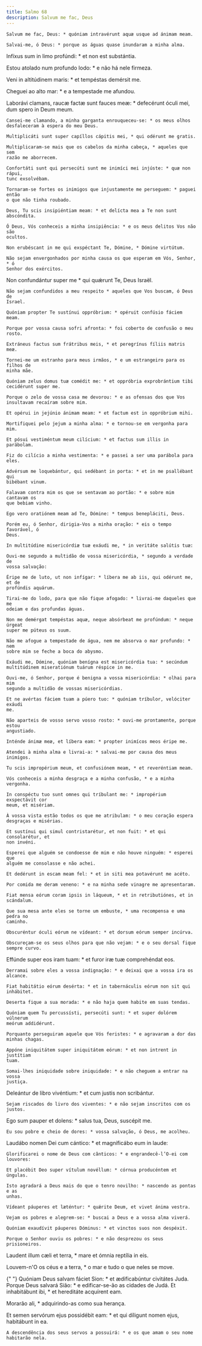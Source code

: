 ```yaml
---
title: Salmo 68
description: Salvum me fac, Deus
---
```


<div class="side-by-side not-content">

    Salvum me fac, Deus: * quóniam intravérunt aquæ usque ad ánimam meam.

    Salvai-me, ó Deus: * porque as águas quase inundaram a minha alma.

Infíxus sum in limo profúndi: \* et non est substántia.</span>

Estou atolado num profundo lodo: \* e não há nele firmeza.

Veni in altitúdinem maris: \* et tempéstas demérsit me.

Cheguei ao alto mar: \* e a tempestade me afundou.

  <span>
    Laborávi clamans, raucæ factæ sunt fauces meæ: * defecérunt óculi mei, dum
    spero in Deum meum.
 
    Cansei-me clamando, a minha garganta enrouqueceu-se: * os meus olhos
    desfaleceram à espera do meu Deus.
 
    Multiplicáti sunt super capíllos cápitis mei, * qui odérunt me gratis.
 
    Multiplicaram-se mais que os cabelos da minha cabeça, * aqueles que sem
    razão me aborrecem.
 
    Confortáti sunt qui persecúti sunt me inimíci mei injúste: * quæ non rápui,
    tunc exsolvébam.
 
    Tornaram-se fortes os inimigos que injustamente me perseguem: * paguei então
    o que não tinha roubado.
 
    Deus, Tu scis insipiéntiam meam: * et delícta mea a Te non sunt abscóndita.
 
    Ó Deus, Vós conheceis a minha insipiência: * e os meus delitos Vos não são
    ocultos.
 
    Non erubéscant in me qui exspéctant Te, Dómine, * Dómine virtútum.
 
    Não sejam envergonhados por minha causa os que esperam em Vós, Senhor, * ó
    Senhor dos exércitos.

Non confundántur super me \* qui quǽrunt Te, Deus Israël.

    Não sejam confundidos a meu respeito * aqueles que Vos buscam, ó Deus de
    Israel.

    Quóniam propter Te sustínui oppróbrium: * opéruit confúsio fáciem meam.

    Porque por vossa causa sofri afronta: * foi coberto de confusão o meu rosto.

    Extráneus factus sum frátribus meis, * et peregrínus fíliis matris meæ.

    Tornei-me um estranho para meus irmãos, * e um estrangeiro para os filhos de
    minha mãe.

    Quóniam zelus domus tuæ comédit me: * et oppróbria exprobrántium tibi
    cecidérunt super me.

    Porque o zelo de vossa casa me devorou: * e as ofensas dos que Vos
    insultavam recaíram sobre mim.

    Et opérui in jejúnio ánimam meam: * et factum est in oppróbrium mihi.

    Mortifiquei pelo jejum a minha alma: * e tornou-se em vergonha para mim.

    Et pósui vestiméntum meum cilícium: * et factus sum illis in parábolam.

    Fiz do cilício a minha vestimenta: * e passei a ser uma parábola para eles.

    Advérsum me loquebántur, qui sedébant in porta: * et in me psallébant qui
    bibébant vinum.

    Falavam contra mim os que se sentavam ao portão: * e sobre mim cantavam os
    que bebiam vinho.

    Ego vero oratiónem meam ad Te, Dómine: * tempus benepláciti, Deus.

    Porém eu, ó Senhor, dirigia-Vos a minha oração: * eis o tempo favorável, ó
    Deus.

    In multitúdine misericórdiæ tuæ exáudi me, * in veritáte salútis tuæ:

    Ouvi-me segundo a multidão de vossa misericórdia, * segundo a verdade de
    vossa salvação:

    Éripe me de luto, ut non infígar: * líbera me ab iis, qui odérunt me, et de
    profúndis aquárum.

    Tirai-me do lodo, para que não fique afogado: * livrai-me daqueles que me
    odeiam e das profundas águas.

    Non me demérgat tempéstas aquæ, neque absórbeat me profúndum: * neque úrgeat
    super me púteus os suum.

    Não me afogue a tempestade de água, nem me absorva o mar profundo: * nem
    sobre mim se feche a boca do abysmo.

    Exáudi me, Dómine, quóniam benígna est misericórdia tua: * secúndum
    multitúdinem miseratiónum tuárum réspice in me.

    Ouvi-me, ó Senhor, porque é benigna a vossa misericórdia: * olhai para mim
    segundo a multidão de vossas misericórdias.

    Et ne avértas fáciem tuam a púero tuo: * quóniam tríbulor, velóciter exáudi
    me.

    Não aparteis de vosso servo vosso rosto: * ouvi-me prontamente, porque estou
    angustiado.

    Inténde ánimæ meæ, et líbera eam: * propter inimícos meos éripe me.

    Atendei à minha alma e livrai-a: * salvai-me por causa dos meus inimigos.

    Tu scis impropérium meum, et confusiónem meam, * et reveréntiam meam.

    Vós conheceis a minha desgraça e a minha confusão, * e a minha vergonha.

    In conspéctu tuo sunt omnes qui tríbulant me: * impropérium exspectávit cor
    meum, et misériam.

    À vossa vista estão todos os que me atribulam: * o meu coração espera
    desgraças e misérias.

    Et sustínui qui simul contristarétur, et non fuit: * et qui consolarétur, et
    non invéni.

    Esperei que alguém se condoesse de mim e não houve ninguém: * esperei que
    alguém me consolasse e não achei.

    Et dedérunt in escam meam fel: * et in siti mea potavérunt me acéto.

    Por comida me deram veneno: * e na minha sede vinagre me apresentaram.

    Fiat mensa eórum coram ipsis in láqueum, * et in retributiónes, et in
    scándalum.

    Que sua mesa ante eles se torne um embuste, * uma recompensa e uma pedra no
    caminho.

    Obscuréntur óculi eórum ne vídeant: * et dorsum eórum semper incúrva.

    Obscureçam-se os seus olhos para que não vejam: * e o seu dorsal fique
    sempre curvo.

Effúnde super eos iram tuam: \* et furor iræ tuæ comprehéndat eos.

    Derramai sobre eles a vossa indignação: * e deixai que a vossa ira os
    alcance.

    Fiat habitátio eórum desérta: * et in tabernáculis eórum non sit qui
    inhábitet.

    Deserta fique a sua morada: * e não haja quem habite em suas tendas.

    Quóniam quem Tu percussísti, persecúti sunt: * et super dolórem vúlnerum
    meórum addidérunt.

    Porquanto perseguiram aquele que Vós feristes: * e agravaram a dor das
    minhas chagas.

    Appóne iniquitátem super iniquitátem eórum: * et non intrent in justítiam
    tuam.

    Somai-lhes iniquidade sobre iniquidade: * e não cheguem a entrar na vossa
    justiça.

Deleántur de libro vivéntium: \* et cum justis non scribántur.

    Sejam riscados do livro dos viventes: * e não sejam inscritos com os justos.

Ego sum pauper et dolens: \* salus tua, Deus, suscépit me.

    Eu sou pobre e cheio de dores: * vossa salvação, ó Deus, me acolheu.

Laudábo nomen Dei cum cántico: \* et magnificábo eum in laude:

    Glorificarei o nome de Deus com cânticos: * e engrandecê-l’O-ei com
    louvores:

    Et placébit Deo super vítulum novéllum: * córnua producéntem et úngulas.

    Isto agradará a Deus mais do que o tenro novilho: * nascendo as pontas e as
    unhas.

    Vídeant páuperes et læténtur: * quǽrite Deum, et vivet ánima vestra.

    Vejam os pobres e alegrem-se: * buscai a Deus e a vossa alma viverá.

    Quóniam exaudívit páuperes Dóminus: * et vinctos suos non despéxit.

    Porque o Senhor ouviu os pobres: * e não desprezou os seus prisioneiros.

Laudent illum cæli et terra, \* mare et ómnia reptília in eis.</span>

Louvem-n'O os céus e a terra, \* o mar e tudo o que neles se move.

{" "}
<span>
  Quóniam Deus salvam fáciet Sion: * et ædificabúntur civitátes Juda. Porque
  Deus salvará Sião: * e edificar-se-ão as cidades de Judá.
</span>
Et inhabitábunt ibi, * et hereditáte acquírent eam.

Morarão ali, \* adquirindo-as como sua herança.

  <span>
    Et semen servórum ejus possidébit eam: * et qui díligunt nomen ejus,
    habitábunt in ea.
 
    A descendência dos seus servos a possuirá: * e os que amam o seu nome
    habitarão nela.

</div>
